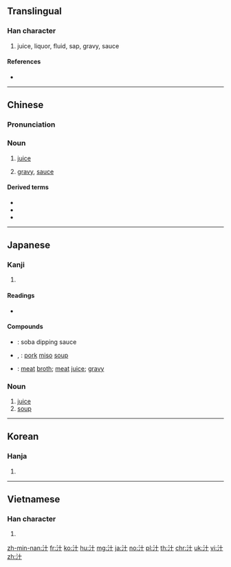 ==Translingual==

===Han character===
{{Han char|rn=85|rad=水|as=02|sn=5|four=34100|canj=EJ|ids=⿰氵十}}

# juice, liquor, fluid, sap, gravy, sauce<!--Character needs an etymology to explain why it is written this way, and the meaning behind the form of the character (i.e. "water" radical on left, etc.)-->

====References====
* {{Han ref|kx=0604.030|dkj=17104|dj=0997.120|hdz=31548.010|uh=6C41|ud=27713|bh=A5C4|bd=42436}}

----

==Chinese==
{{zh-forms}}

===Pronunciation===
{{zh-pron
|m=zhī
|c=zap1
|h=pfs=chṳp
|md=
|mn=qz,xm,zz:chip/qz:chap/tw,xm,zz:chiap
|mn_note=chip - literary; chap/chiap - vernacular
|w=
|mc=y
|oc=y
|cat=n
}}

===Noun===
{{zh-noun}}

# [[juice]]
#: {{zh-x|橘子汁|orange juice}}
# [[gravy]], [[sauce]]

====Derived terms====
* {{zh-l|果汁}}
* {{zh-l|菜汁}}
* {{zh-l|肉汁}}

----

==Japanese==

===Kanji===
{{ja-kanji|grade=c|rs=水02}}

# {{defn|lang=ja|sort=水02}}

====Readings====
* {{ja-readings|goon=[[しゅう]] (shū)|kanon=[[しゅう]] (shū)|kanyoon=[[じゅう]] (jū)|kun=[[しる]] (shiru)}}

====Compounds====
{{der-top|Compounds}}
* {{ja-r|蕎麦汁|そば つゆ}}: soba dipping sauce
* {{ja-r|豚汁|とんじる}}, {{ja-r|豚汁|ぶたじる}}: [[pork]] [[miso]] [[soup]]
* {{ja-r|肉汁|にくじゅう}}: [[meat]] [[broth]]; [[meat]] [[juice]]; [[gravy]]
{{der-bottom}}

===Noun===
{{ja-noun|しる}}

# [[juice]]
# [[soup]]

----

==Korean==

===Hanja===
{{ko-hanja|hangeul=[[집]], [[즙]]|eumhun=|rv=jip, jeup|mr=chip, chŭp|y=cip, cup}}

# {{defn|lang=ko|sort=水02}}

----

==Vietnamese==

===Han character===
{{vi-hantu|[[trấp]], [[chấp]]|rs=水02}}

# {{defn|lang=vi|sort=水02}}

[[zh-min-nan:汁]]
[[fr:汁]]
[[ko:汁]]
[[hu:汁]]
[[mg:汁]]
[[ja:汁]]
[[no:汁]]
[[pl:汁]]
[[th:汁]]
[[chr:汁]]
[[uk:汁]]
[[vi:汁]]
[[zh:汁]]